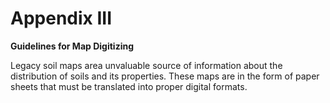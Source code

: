 # Appendix III  {-}

**Guidelines for Map Digitizing**

Legacy soil maps area unvaluable source of information about the distribution of soils and its properties. These maps are in the form of paper sheets that must be translated into proper digital formats. 

